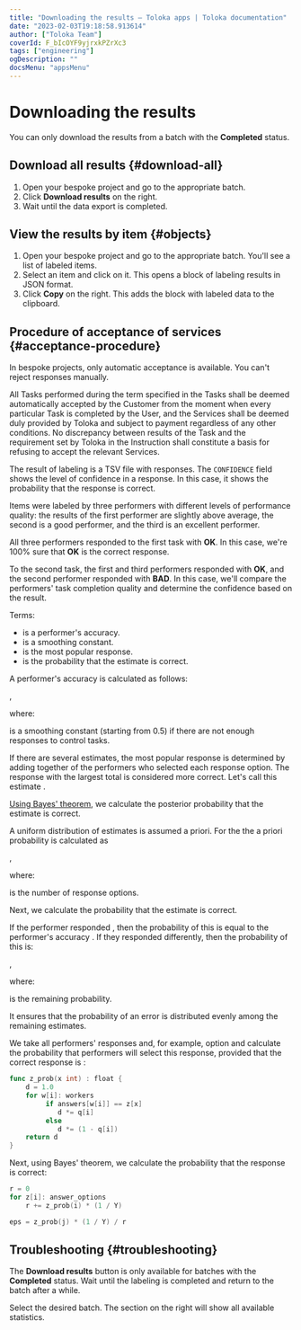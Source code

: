 ```yaml
---
title: "Downloading the results — Toloka apps | Toloka documentation"
date: "2023-02-03T19:18:58.913614"
author: ["Toloka Team"]
coverId: F_bIcOYF9yjrxkPZrXc3
tags: ["engineering"]
ogDescription: ""
docsMenu: "appsMenu"
---
```



# Downloading the results

<Note mode="warning" title="Warning">

You can only download the results from a batch with the **Completed** status.

</Note>

## Download all results {#download-all}

1. Open your bespoke project and go to the appropriate batch.
1. Click **Download results** on the right.
1. Wait until the data export is completed.

## View the results by item {#objects}

1. Open your bespoke project and go to the appropriate batch. You'll see a list of labeled items.
1. Select an item and click on it. This opens a block of labeling results in JSON format.
1. Click **Copy** on the right. This adds the block with labeled data to the clipboard.

## Procedure of acceptance of services {#acceptance-procedure}

<Note mode="note" title="Note">

In bespoke projects, only automatic acceptance is available. You can't reject responses manually.

</Note>

All Tasks performed during the term specified in the Tasks shall be deemed automatically accepted by the Customer from the moment when every particular Task is completed by the User, and the Services shall be deemed duly provided by Toloka and subject to payment regardless of any other conditions. No discrepancy between results of the Task and the requirement set by Toloka in the Instruction shall constitute a basis for refusing to accept the relevant Services.

The result of labeling is a TSV file with responses. The `CONFIDENCE` field shows the level of confidence in a response. In this case, it shows the probability that the response is correct.

<Cut title="Example">

Items were labeled by three performers with different levels of performance quality: the results of the first performer are slightly above average, the second is a good performer, and the third is an excellent performer.

All three performers responded to the first task with **OK**. In this case, we're 100% sure that **OK** is the correct response.

To the second task, the first and third performers responded with **OK**, and the second performer responded with **BAD**. In this case, we'll compare the performers' task completion quality and determine the confidence based on the result.

</Cut>

<Cut title="How it's calculated">

Terms:

- <Formula withoutContainer={true} content="$q[i]$"/> is a performer's accuracy.
- <Formula withoutContainer={true} content="$K$"/> is a smoothing constant.
- <Formula withoutContainer={true} content="$z[j]$"/> is the most popular response.
- <Formula withoutContainer={true} content="$z[x]$"/> is the probability that the estimate is correct.

A performer's accuracy <Formula withoutContainer={true} content="$q[i]$"/> is calculated as follows:

<Formula withoutContainer={true} content="$q[i] = \frac{K+correct.golden.sets[i]}{2×K+total.golden.sets[i]}$"/>,

where:

<Formula withoutContainer={true} content="$K$"/> is a smoothing constant (starting from 0.5) if there are not enough responses to control tasks.

If there are several estimates, the most popular response is determined by adding together <Formula withoutContainer={true} content="$q[i]$"/> of the performers who selected each response option. The response with the largest total is considered more correct. Let's call this estimate <Formula withoutContainer={true} content="$z[j]$"/>.

[Using Bayes' theorem](https://en.wikipedia.org/wiki/Bayes%27_theorem), we calculate the posterior probability that the estimate <Formula withoutContainer={true} content="$z[j]$"/> is correct.

A uniform distribution of estimates is assumed a priori. For the <Formula withoutContainer={true} content="$z[x]$"/> the a priori probability is calculated as

<Formula withoutContainer={true} content="$P(z[x]) = \frac{1}{Y}$"/>,

where:

<Formula withoutContainer={true} content="$Y$"/> is the number of response options.

Next, we calculate the probability that the estimate <Formula withoutContainer={true} content="$z[j]$"/> is correct.

If the performer responded <Formula withoutContainer={true} content="$z[j]$"/>, then the probability of this is equal to the performer's accuracy <Formula withoutContainer={true} content="$q[i]$"/>. If they responded differently, then the probability of this is:

<Formula withoutContainer={true} content="$\frac{1-q[i]}{Y-1}$"/>,

where:

<Formula withoutContainer={true} content="$(1 - q[i])$"/> is the remaining probability.

It ensures that the probability of an error is distributed evenly among the remaining estimates.

We take all performers' responses and, for example, option <Formula withoutContainer={true} content="$z[x]$"/> and calculate the probability that performers will select this response, provided that the correct response is <Formula withoutContainer={true} content="$z[x]$"/>:

```go
func z_prob(x int) : float {
    d = 1.0
    for w[i]: workers
         if answers[w[i]] == z[x]
            d *= q[i]
         else
            d *= (1 - q[i])
    return d
}
```

Next, using Bayes' theorem, we calculate the probability that the response <Formula withoutContainer={true} content="$z[j]$"/> is correct:

```go
r = 0
for z[i]: answer_options
    r += z_prob(i) * (1 / Y)

eps = z_prob(j) * (1 / Y) / r
```

</Cut>

## Troubleshooting {#troubleshooting}

<Cut title="Why can't I download the results?">

The **Download results** button is only available for batches with the **Completed** status. Wait until the labeling is completed and return to the batch after a while.

</Cut>

<Cut title="How do I find out how long it took to label my data?">

Select the desired batch. The section on the right will show all available statistics.

</Cut>

<ContactSupport/>